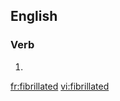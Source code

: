 ==English==

===Verb===
{{head|en}}

# {{en-past of|fibrillate}}

[[fr:fibrillated]]
[[vi:fibrillated]]